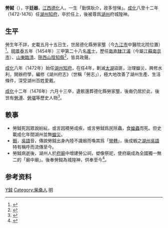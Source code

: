 '''勞鉞'''（{{bd|？|五月十五|1476年|六月十三}}），字'''廷器'''，[[江西|江西]][[德化|德化]]人。一生「勤慎耿介，政多愷悌」。[[成化|成化]]八至十二年（1472-1476）任[[湖州|湖州]][[知府|知府]]，卒於任上，後被尊爲[[湖州府|湖州]]府城隍神。

== 生平 ==
勞生年不詳，史載五月十五日生，世居德化縣勞家壟（今[[九江市|九江市]]中醫院北院位置）<ref name="jjszw">{{cite web| language=zh-cn| publisher=九江史志網| title=湖州市傳統街區保護辦公室來潯調研勞鉞資料| url=http://www.jjszbgs.com/check.asp?nid=949&newtype=2F| author=方志科、李學忠| date=2013-03-06| accessdate=2014-02-01| deadurl=yes| archiveurl=https://web.archive.org/web/20140202235530/http://www.jjszbgs.com/check.asp?nid=949&newtype=2F| archivedate=2014-02-02}}</ref>。[[明|明]][[景泰|景泰]]五年（1454年）三甲第二十八名[[進士|進士]]，歷任[[南直隸|南直隸]][[江浦|江浦]]（今屬[[江蘇|江蘇]][[南京市|南京市]]）、[[山東|山東]][[臨清|臨清]]、[[陝西|陝西]][[山陰|山陰]][[知縣|知縣]]<ref name="jjszw">{{cite web| language=zh-cn| publisher=九江史志網| title=湖州市傳統街區保護辦公室來潯調研勞鉞資料| url=http://www.jjszbgs.com/check.asp?nid=949&newtype=2F| author=方志科、李學忠| date=2013-03-06| accessdate=2014-02-01| deadurl=yes| archiveurl=https://web.archive.org/web/20140202235530/http://www.jjszbgs.com/check.asp?nid=949&newtype=2F| archivedate=2014-02-02}}</ref>，皆具政聲。

[[成化|成化]]八年（1472年）始任[[湖州|湖州]][[知府|知府]]，在任4年，剿滅[[太湖|太湖]]盜匪，治理蝗災，興修水利，開辦府學，編修《湖州府志》（世稱「勞志」），極大地改善了湖州生產、生活條件，深受湖州百姓愛戴。

[[成化|成化]]十二年（1476年）六月十三卒，遺骸還葬德化縣勞家壟，後裔仍居於此，後世有[[勞溥|勞溥]]、[[勞堪|勞堪]]等歷史人物<ref name="jjszw">{{cite web| language=zh-cn| publisher=九江史志網| title=湖州市傳統街區保護辦公室來潯調研勞鉞資料| url=http://www.jjszbgs.com/check.asp?nid=949&newtype=2F| author=方志科、李學忠| date=2013-03-06| accessdate=2014-02-01| deadurl=yes| archiveurl=https://web.archive.org/web/20140202235530/http://www.jjszbgs.com/check.asp?nid=949&newtype=2F| archivedate=2014-02-02}}</ref>。

== 軼事 ==
*勞鉞死因眾說紛紜，或言因積勞成疾，或言勞鉞爲民除蟲，食[[蝗蟲|蝗蟲]]而死。但史載成化年間湖州並無[[蝗災|蝗災]]。
*[[蝦|蝦]]，[[吳語|吳語]]音{{滬音|h|o|55}}，傳說勞鉞出身內陸不識蝦而喚其爲「[[蝦|彎轉]]」，後成蝦之[[湖州話|湖州吳語]]特有稱呼而流傳至今。
*勞鉞病逝後，湖州人於[[府廟_(湖州)|府廟]]中增建勞公祠，塑像祭祀，使府廟成為全國獨一無二的「廟中廟」。後奉勞鉞為城隍神，供奉至今<ref name="jjszw">{{cite web| language=zh-cn| publisher=九江史志網| title=湖州市傳統街區保護辦公室來潯調研勞鉞資料| url=http://www.jjszbgs.com/check.asp?nid=949&newtype=2F| author=方志科、李學忠| date=2013-03-06| accessdate=2014-02-01| deadurl=yes| archiveurl=https://web.archive.org/web/20140202235530/http://www.jjszbgs.com/check.asp?nid=949&newtype=2F| archivedate=2014-02-02}}</ref>。

== 参考资料 ==
{{reflist}}

{{景泰五年甲戌科殿試金榜}}
{{Authority control}}

{{DEFAULTSORT:}}
[[Category:勞姓|Y鉞]]
[[Category:柴桑人|Category:柴桑人]]
[[Category:湖州知府|明]]